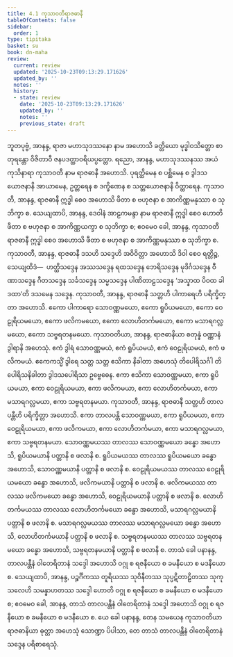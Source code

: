```yaml
---
title: 4.1 ကုသာဝတီရာဇဓာနီ
tableOfContents: false
sidebar:
  order: 1
type: tipitaka
basket: su
book: dn-maha
review:
  current: review
  updated: '2025-10-23T09:13:29.171626'
  updated_by: ''
  notes: ''
  history:
  - state: review
    date: '2025-10-23T09:13:29.171626'
    updated_by: ''
    notes: ''
    previous_state: draft
---
```



<ReviewStatus review={frontmatter.review} showDetails={true} />

<HypothesisAnnotation frontmatter={frontmatter} />

<DynamicBreadcrumb />

<Paragraph number="537" book="dn-maha">
ဘူတပုဗ္ဗံ, အာနန္ဒ, ရာဇာ မဟာသုဒဿနော နာမ အဟောသိ ခတ္တိယော မုဒ္ဓါဝသိတ္တော စာတုရန္တော ဝိဇိတာဝီ ဇနပဒတ္ထာဝရိယပ္ပတ္တော. ရညော, အာနန္ဒ, မဟာသုဒဿနဿ အယံ ကုသိနာရာ ကုသာဝတီ နာမ ရာဇဓာနီ အဟောသိ. ပုရတ္ထိမေန စ ပစ္ဆိမေန စ ဒွါဒသယောဇနာနိ အာယာမေန, ဥတ္တရေန စ ဒက္ခိဏေန စ သတ္တယောဇနာနိ ဝိတ္ထာရေန. ကုသာဝတီ, အာနန္ဒ, ရာဇဓာနီ ဣဒ္ဓါ စေဝ အဟောသိ ဖီတာ စ ဗဟုဇနာ စ အာကိဏ္ဏမနုဿာ စ သုဘိက္ခာ စ. သေယျထာပိ, အာနန္ဒ, ဒေဝါနံ အာဠကမန္ဒာ နာမ ရာဇဓာနီ ဣဒ္ဓါ စေဝ ဟောတိ ဖီတာ စ ဗဟုဇနာ စ အာကိဏ္ဏယက္ခာ စ သုဘိက္ခာ စ; ဧဝမေဝ ခေါ, အာနန္ဒ, ကုသာဝတီ ရာဇဓာနီ ဣဒ္ဓါ စေဝ အဟောသိ ဖီတာ စ ဗဟုဇနာ စ အာကိဏ္ဏမနုဿာ စ သုဘိက္ခာ စ. ကုသာဝတီ, အာနန္ဒ, ရာဇဓာနီ ဒသဟိ သဒ္ဒေဟိ အဝိဝိတ္တာ အဟောသိ ဒိဝါ စေဝ ရတ္တိဉ္စ, သေယျထိဒံ—  ဟတ္ထိသဒ္ဒေန အဿသဒ္ဒေန ရထသဒ္ဒေန ဘေရိသဒ္ဒေန မုဒိင်္ဂသဒ္ဒေန ဝီဏာသဒ္ဒေန ဂီတသဒ္ဒေန သင်္ခသဒ္ဒေန သမ္မသဒ္ဒေန ပါဏိတာဠသဒ္ဒေန ‘အသ္နာထ ပိဝထ ခါဒထာ’တိ ဒသမေန သဒ္ဒေန.
</Paragraph>

<Paragraph number="538" book="dn-maha">
ကုသာဝတီ, အာနန္ဒ, ရာဇဓာနီ သတ္တဟိ ပါကာရေဟိ ပရိက္ခိတ္တာ အဟောသိ. ဧကော ပါကာရော သောဝဏ္ဏမယော, ဧကော ရူပိယမယော, ဧကော ဝေဠုရိယမယော, ဧကော ဖလိကမယော, ဧကော လောဟိတင်္ကမယော, ဧကော မသာရဂလ္လမယော, ဧကော သဗ္ဗရတနမယော. ကုသာဝတိယာ, အာနန္ဒ, ရာဇဓာနိယာ စတုန္နံ ဝဏ္ဏာနံ ဒွါရာနိ အဟေသုံ. ဧကံ ဒွါရံ သောဝဏ္ဏမယံ, ဧကံ ရူပိယမယံ, ဧကံ ဝေဠုရိယမယံ, ဧကံ ဖလိကမယံ. ဧကေကသ္မိံ ဒွါရေ သတ္တ သတ္တ ဧသိကာ နိခါတာ အဟေသုံ တိပေါရိသင်္ဂါ တိပေါရိသနိခါတာ ဒွါဒသပေါရိသာ ဥဗ္ဗေဓေန. ဧကာ ဧသိကာ သောဝဏ္ဏမယာ, ဧကာ ရူပိယမယာ, ဧကာ ဝေဠုရိယမယာ, ဧကာ ဖလိကမယာ, ဧကာ လောဟိတင်္ကမယာ, ဧကာ မသာရဂလ္လမယာ, ဧကာ သဗ္ဗရတနမယာ.
</Paragraph>

<Paragraph number="539" book="dn-maha">
ကုသာဝတီ, အာနန္ဒ, ရာဇဓာနီ သတ္တဟိ တာလပန္တီဟိ ပရိက္ခိတ္တာ အဟောသိ. ဧကာ တာလပန္တိ သောဝဏ္ဏမယာ, ဧကာ ရူပိယမယာ, ဧကာ ဝေဠုရိယမယာ, ဧကာ ဖလိကမယာ, ဧကာ လောဟိတင်္ကမယာ, ဧကာ မသာရဂလ္လမယာ, ဧကာ သဗ္ဗရတနမယာ. သောဝဏ္ဏမယဿ တာလဿ သောဝဏ္ဏမယော ခန္ဓော အဟောသိ, ရူပိယမယာနိ ပတ္တာနိ စ ဖလာနိ စ. ရူပိယမယဿ တာလဿ ရူပိယမယော ခန္ဓော အဟောသိ, သောဝဏ္ဏမယာနိ ပတ္တာနိ စ ဖလာနိ စ. ဝေဠုရိယမယဿ တာလဿ ဝေဠုရိယမယော ခန္ဓော အဟောသိ, ဖလိကမယာနိ ပတ္တာနိ စ ဖလာနိ စ. ဖလိကမယဿ တာလဿ ဖလိကမယော ခန္ဓော အဟောသိ, ဝေဠုရိယမယာနိ ပတ္တာနိ စ ဖလာနိ စ. လောဟိတင်္ကမယဿ တာလဿ လောဟိတင်္ကမယော ခန္ဓော အဟောသိ, မသာရဂလ္လမယာနိ ပတ္တာနိ စ ဖလာနိ စ. မသာရဂလ္လမယဿ တာလဿ မသာရဂလ္လမယော ခန္ဓော အဟောသိ, လောဟိတင်္ကမယာနိ ပတ္တာနိ စ ဖလာနိ စ. သဗ္ဗရတနမယဿ တာလဿ သဗ္ဗရတနမယော ခန္ဓော အဟောသိ, သဗ္ဗရတနမယာနိ ပတ္တာနိ စ ဖလာနိ စ. တာသံ ခေါ ပနာနန္ဒ, တာလပန္တီနံ ဝါတေရိတာနံ သဒ္ဒေါ အဟောသိ ဝဂ္ဂု စ ရဇနီယော စ ခမနီယော စ မဒနီယော စ. သေယျထာပိ, အာနန္ဒ, ပဉ္စင်္ဂိကဿ တူရိယဿ သုဝိနီတဿ သုပ္ပဋိတာဠိတဿ သုကုသလေဟိ သမန္နာဟတဿ သဒ္ဒေါ ဟောတိ ဝဂ္ဂု စ ရဇနီယော စ ခမနီယော စ မဒနီယော စ; ဧဝမေဝ ခေါ, အာနန္ဒ, တာသံ တာလပန္တီနံ ဝါတေရိတာနံ သဒ္ဒေါ အဟောသိ ဝဂ္ဂု စ ရဇနီယော စ ခမနီယော စ မဒနီယော စ. ယေ ခေါ ပနာနန္ဒ, တေန သမယေန ကုသာဝတိယာ ရာဇဓာနိယာ ဓုတ္တာ အဟေသုံ သောဏ္ဍာ ပိပါသာ, တေ တာသံ တာလပန္တီနံ ဝါတေရိတာနံ သဒ္ဒေန ပရိစာရေသုံ.
</Paragraph>